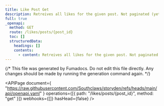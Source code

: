 ```yaml
---
title: Like Post Get
description: Retreives all likes for the given post. Not paginated (yet.)
full: true
_openapi:
  method: GET
  route: /likes/posts/{post_id}
  toc: []
  structuredData:
    headings: []
    contents:
      - content: Retreives all likes for the given post. Not paginated (yet.)
---
```


{/* This file was generated by Fumadocs. Do not edit this file directly. Any changes should be made by running the generation command again. */}

<APIPage
  document={
    "https://raw.githubusercontent.com/Southclaws/storyden/refs/heads/main/api/openapi.yaml"
  }
  operations={[{ path: "/likes/posts/{post_id}", method: "get" }]}
  webhooks={[]}
  hasHead={false}
/>
